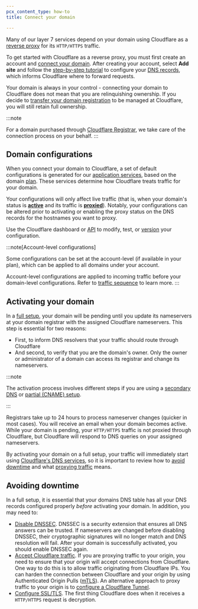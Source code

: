 ```yaml
---
pcx_content_type: how-to
title: Connect your domain

---
```


Many of our layer 7 services depend on your domain using Cloudflare as a [reverse proxy](https://www.cloudflare.com/learning/cdn/glossary/reverse-proxy/) for its `HTTP/HTTPS` traffic.

To get started with Cloudflare as a reverse proxy, you must first create an account and [connect your domain](/fundamentals/setup/manage-domains/connect-your-domain/). After creating your account, select **Add site** and follow the [step-by-step tutorial](/fundamentals/setup/manage-domains/add-site/) to configure your [DNS records](/dns/manage-dns-records/), which informs Cloudflare where to forward requests.

Your domain is always in your control - connecting your domain to Cloudflare does not mean that you are relinquishing ownership. If you decide to [transfer your domain registration](/registrar/get-started/transfer-domain-to-cloudflare/) to be managed at Cloudflare, you will still retain full ownership.

:::note

For a domain purchased through [Cloudflare Registrar](/registrar/), we take care of the connection process on your behalf.
:::

## Domain configurations

When you connect your domain to Cloudflare, a set of default configurations is generated for our [application services](/products/?product-group=Application+performance%2CApplication+security%2CCloudflare+essentials), based on the domain [plan](https://www.cloudflare.com/plans/). These services determine how Cloudflare treats traffic for your domain.

Your configurations will only affect live traffic (that is, when your domain's status is [**active**](/fundamentals/setup/manage-domains/connect-your-domain/#activating-your-domain) and its traffic is [**proxied**](/dns/proxy-status/)). Notably, your configurations can be altered prior to activating or enabling the proxy status on the DNS records for the hostnames you want to proxy.

Use the Cloudflare dashboard or [API](/api/) to modify, test, or [version](/version-management/) your configuration.

:::note[Account-level configurations]

Some configurations can be set at the account-level (if available in your plan), which can be applied to all domains under your account.

Account-level configurations are applied to incoming traffic before your domain-level configurations. Refer to [traffic sequence](https://blog.cloudflare.com/traffic-sequence-which-product-runs-first) to learn more.
:::

## Activating your domain

In a [full setup](/dns/zone-setups/full-setup/), your domain will be pending until you update its nameservers at your domain registrar with the assigned Cloudflare nameservers. This step is essential for two reasons:

* First, to inform DNS resolvers that your traffic should route through Cloudflare
* And second, to verify that you are the domain's owner. Only the owner or administrator of a domain can access  its registrar and change its nameservers.

:::note


The activation process involves different steps if you are using a [secondary DNS](/dns/zone-setups/zone-transfers/cloudflare-as-secondary/) or [partial (CNAME) setup](/dns/zone-setups/partial-setup/).


:::

Registrars take up to 24 hours to process nameserver changes (quicker in most cases). You will receive an email when your domain becomes active. While your domain is pending, your `HTTP/HTTPS` traffic is not proxied through Cloudflare, but Cloudflare will respond to DNS queries on your assigned nameservers.

By activating your domain on a full setup, your traffic will immediately start using [Cloudflare's DNS services](/fundamentals/concepts/how-cloudflare-works/#how-cloudflare-works-as-a-dns-provider), so it is important to review how to [avoid downtime](/fundamentals/setup/manage-domains/connect-your-domain/#avoiding-downtime) and what [proxying traffic](/fundamentals/concepts/how-cloudflare-works/) means.

## Avoiding downtime

In a full setup, it is essential that your domains DNS table has all your DNS records configured properly *before* activating your domain. In addition, you may need to:

* [Disable DNSSEC](/dns/dnssec/). DNSSEC is a security extension that ensures all DNS answers can be trusted. If nameservers are changed before disabling DNSSEC, their cryptographic signatures will no longer match and DNS resolution will fail. After your domain is successfully activated, you should enable DNSSEC again.
* [Accept Cloudflare traffic](/fundamentals/concepts/cloudflare-ip-addresses/). If you are proxying traffic to your origin, you need to ensure that your origin will accept connections from Cloudflare. One way to do this is to allow traffic originating from Cloudflare IPs. You can harden the connection between Cloudflare and your origin by using Authenticated Origin Pulls ([mTLS](/ssl/origin-configuration/authenticated-origin-pull/)). An alternative approach to proxy traffic to your origin is to [configure a Cloudflare Tunnel](/cloudflare-one/connections/connect-networks/).
* [Configure SSL/TLS](/ssl/edge-certificates/). The first thing Cloudflare does when it receives a `HTTP/HTTPS` request is decryption.

